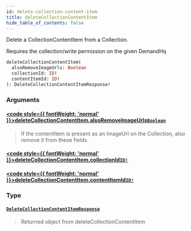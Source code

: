 ```yaml
---
id: delete-collection-content-item
title: deleteCollectionContentItem
hide_table_of_contents: false
---
```








Delete a CollectionContentItem from a Collection.

Requires the collection/write permission on the given DemandHq

```graphql
deleteCollectionContentItem(
  alsoRemoveImageUrls: Boolean
  collectionId: ID!
  contentItemId: ID!
): DeleteCollectionContentItemResponse!
```


### Arguments

#### [<code style={{ fontWeight: 'normal' }}>deleteCollectionContentItem.<b>alsoRemoveImageUrls</b></code>](#)<Bullet />[`Boolean`](/demand/api/graphql-admin/reference/scalars/boolean) <Badge class="secondary" text="scalar"/>
> If the contentItem is present as an ImageUrl on the Collection, also remove it from these fields.
> 

#### [<code style={{ fontWeight: 'normal' }}>deleteCollectionContentItem.<b>collectionId</b></code>](#)<Bullet />[`ID!`](/demand/api/graphql-admin/reference/scalars/id) <Badge class="secondary" text="non-null"/> <Badge class="secondary" text="scalar"/>
> 
> 

#### [<code style={{ fontWeight: 'normal' }}>deleteCollectionContentItem.<b>contentItemId</b></code>](#)<Bullet />[`ID!`](/demand/api/graphql-admin/reference/scalars/id) <Badge class="secondary" text="non-null"/> <Badge class="secondary" text="scalar"/>
> 
> 

### Type

#### [`DeleteCollectionContentItemResponse`](/demand/api/graphql-admin/reference/objects/delete-collection-content-item-response) <Badge class="secondary" text="object"/>
> Returned object from deleteCollectionContentItem
> 





